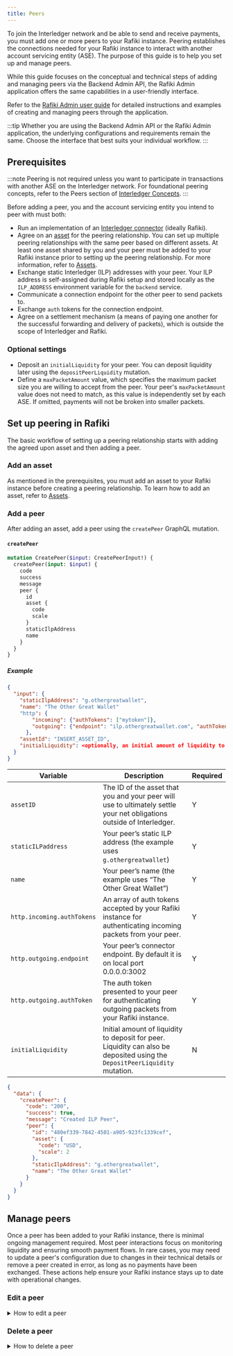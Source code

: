 ```yaml
---
title: Peers
---
```



To join the Interledger network and be able to send and receive payments, you must add one or more peers to your Rafiki instance. Peering establishes the connections needed for your Rafiki instance to interact with another account servicing entity (ASE). The purpose of this guide is to help you set up and manage peers.

While this guide focuses on the conceptual and technical steps of adding and managing peers via the Backend Admin API, the Rafiki Admin application offers the same capabilities in a user-friendly interface.

Refer to the [Rafiki Admin user guide](/admin/admin-user-guide#peers) for detailed instructions and examples of creating and managing peers through the application.

:::tip
Whether you are using the Backend Admin API or the Rafiki Admin application, the underlying configurations and requirements remain the same. Choose the interface that best suits your individual workflow.
:::

## Prerequisites

:::note
Peering is not required unless you want to participate in transactions with another ASE on the Interledger network. For foundational peering concepts, refer to the Peers section of [Interledger Concepts](/overview/concepts/interledger/#peers).
:::

Before adding a peer, you and the account servicing entity you intend to peer with must both:

- Run an implementation of an [Interledger connector](/integration/deployment/services/backend-service#interledger-connector) (ideally Rafiki).
- Agree on an [asset](/overview/concepts/accounting#assets) for the peering relationship. You can set up multiple peering relationships with the same peer based on different assets. At least one asset shared by you and your peer must be added to your Rafiki instance prior to setting up the peering relationship. For more information, refer to [Assets](/integration/requirements/assets/).
- Exchange static <LinkOut href="https://interledger.org/developers/rfcs/ilp-addresses/">Interledger (ILP) addresses</LinkOut> with your peer. Your ILP address is self-assigned during Rafiki setup and stored locally as the `ILP_ADDRESS` environment variable for the `backend` service.
- Communicate a connection endpoint for the other peer to send packets to.
- Exchange `auth` tokens for the connection endpoint.
- Agree on a settlement mechanism (a means of paying one another for the successful forwarding and delivery of packets), which is outside the scope of Interledger and Rafiki.

### Optional settings

- Deposit an `initialLiquidity` for your peer. You can deposit liquidity later using the `depositPeerLiquidity` mutation.
- Define a `maxPacketAmount` value, which specifies the maximum packet size you are willing to accept from the peer. Your peer's `maxPacketAmount` value does not need to match, as this value is independently set by each ASE. If omitted, payments will not be broken into smaller packets.

## Set up peering in Rafiki

The basic workflow of setting up a peering relationship starts with adding the agreed upon asset and then adding a peer.

### Add an asset

As mentioned in the prerequisites, you must add an asset to your Rafiki instance before creating a peering relationship. To learn how to add an asset, refer to [Assets](/integration/requirements/assets/).

### Add a peer

After adding an asset, add a peer using the `createPeer` GraphQL mutation.

#### `createPeer`

<CodeBlock title="Example createPeer Mutation">

```graphql
mutation CreatePeer($input: CreatePeerInput!) {
  createPeer(input: $input) {
    code
    success
    message
    peer {
      id
      asset {
        code
        scale
      }
      staticIlpAddress
      name
    }
  }
}
```

</CodeBlock>

##### Example

<CodeBlock title='Example JSON request'>

```json
{
  "input": {
	"staticIlpAddress": "g.othergreatwallet",
	"name": "The Other Great Wallet"
	"http": {
  		"incoming": {"authTokens": ["mytoken"]},
  		"outgoing": {"endpoint": "ilp.othergreatwallet.com", "authToken": "theirtoken"}
	  },
	"assetId": "INSERT_ASSET_ID",
	"initialLiquidity": <optionally, an initial amount of liquidity to provision. Liquidity can also be deposited via the `DepositPeerLiquidity` mutation>
  }
}
```

</CodeBlock>

<div class="overflow-table">

| Variable                   | Description                                                                                                                 | Required |
| -------------------------- | --------------------------------------------------------------------------------------------------------------------------- | -------- |
| `assetID`                  | The ID of the asset that you and your peer will use to ultimately settle your net obligations outside of Interledger.       | Y        |
| `staticILPaddress`         | Your peer’s static ILP address (the example uses `g.othergreatwallet`)                                                      | Y        |
| `name`                     | Your peer’s name (the example uses “The Other Great Wallet”)                                                                | Y        |
| `http.incoming.authTokens` | An array of auth tokens accepted by your Rafiki instance for authenticating incoming packets from your peer.                | Y        |
| `http.outgoing.endpoint`   | Your peer’s connector endpoint. By default it is on local port 0.0.0.0:3002                                                 | Y        |
| `http.outgoing.authToken`  | The auth token presented to your peer for authenticating outgoing packets from your Rafiki instance.                        | Y        |
| `initialLiquidity`         | Initial amount of liquidity to deposit for peer. Liquidity can also be deposited using the `DepositPeerLiquidity` mutation. | N        |

</div>

<CodeBlock title="Example JSON response">

```json
{
  "data": {
    "createPeer": {
      "code": "200",
      "success": true,
      "message": "Created ILP Peer",
      "peer": {
        "id": "480ef339-7842-4501-a905-923fc1339cef",
        "asset": {
          "code": "USD",
          "scale": 2
        },
        "staticIlpAddress": "g.othergreatwallet",
        "name": "The Other Great Wallet"
      }
    }
  }
}
```

</CodeBlock>

## Manage peers

Once a peer has been added to your Rafiki instance, there is minimal ongoing management required. Most peer interactions focus on monitoring liquidity and ensuring smooth payment flows. In rare cases, you may need to update a peer's configuration due to changes in their technical details or remove a peer created in error, as long as no payments have been exchanged. These actions help ensure your Rafiki instance stays up to date with operational changes.

### Edit a peer

<details>
<summary>How to edit a peer</summary>
Occasionally, you may need to adjust peering configurations or address any changes communicated by the peer. Some examples include updating new endpoints or tokens, technical settings like the maximum packet amount, or peer liquidity thresholds.

In this example we will update the peer we just created. Rather than change any of the peering details, we can add some optional details that we didn't include when we created the peer. We will define the `maxPacketAmount` and the `liquidityThreshold`.

#### `updatePeer`

<CodeBlock title="Example updatePeer Mutation">

```graphql
mutation UpdatePeer($input: UpdatePeerInput!) {
  updatePeer(input: $input) {
    peer {
      id
      name
      http {
        outgoing {
          authToken
          endpoint
        }
      }
      maxPacketAmount
      liquidityThreshold
    }
  }
}
```

</CodeBlock>

##### Example

The input object for the update operation only requires that the `id` is present. All other variables are optional. For this example we will include the required `id` variable, as well as the optional variables of the fields we wish to update. In this case, `maxPacketAmount` and `liquidityThreshold`.

<CodeBlock title='Example JSON request'>

```json
{
  "input": {
    "id": "480ef339-7842-4501-a905-923fc1339cef",
    "maxPacketAmount": 1000,
    "liquidityThreshold": 100
  }
}
```

</CodeBlock>

<div class="overflow-table">

| Variable             | Description                                                                                         | Required |
| -------------------- | --------------------------------------------------------------------------------------------------- | -------- |
| `id`                 | The ID of the peer you wish to update.                                                              | Y        |
| `maxPacketAmount`    | Maximum packet size you are willing to accept from the peer.                                        | N        |
| `liquidityThreshold` | A webhook event notifies the account servicing entity if peer liquidity falls below this new value. | N        |

</div>

<CodeBlock title="Example JSON response">

```json
{
  "data": {
    "updatePeer": {
      "code": "200",
      "success": true,
      "message": "Updated ILP Peer",
      "peer": {
        "id": "480ef339-7842-4501-a905-923fc1339cef",
        "name": "The Other Great Wallet",
        "http": {
          "outgoing": {
            "authToken": "test",
            "endpoint": "http://peering-test:3002"
          }
        },
        "maxPacketAmount": 1000,
        "liquidityThreshold": 100
      }
    }
  }
}
```

</CodeBlock>
</details>

### Delete a peer

<details>
<summary>How to delete a peer</summary>
Deleting a peer is an action that removes a peer from your Rafiki instance. There are specific rules and considerations to keep in mind before starting this irreversible operation.

You can only delete a peer if no payments were sent to or received from that peer. This ensures that historical payment records are preserved. If you attempt to delete a peer with payment history, the backend throws an error, preventing the deletion.

Deleting a peer is useful in situations where there were configuration errors when the peer was first created like an incorrect auth token or ILP address.

:::danger
Deleting a peer is permanent and cannot be reversed. If you delete a peer in error, you must create another new peer.
:::

#### `deletePeer`

<CodeBlock title="Example deletePeer Mutation">

```graphql
mutation DeletePeer($input: DeletePeerInput!) {
  deletePeer(input: $input) {
    success
  }
}
```

</CodeBlock>

##### Example

<CodeBlock title='Example JSON request'>

```json
{
  "input": {
    "id": "480ef339-7842-4501-a905-923fc1339cef"
  }
}
```

</CodeBlock>

<div class="overflow-table">

| Variable | Description                            | Required |
| -------- | -------------------------------------- | -------- |
| `id`     | The ID of the peer you wish to delete. | Y        |

</div>

<CodeBlock title="Example JSON response">

```json
{
  "data": {
    "deletePeer": {
      "success": true
    }
  }
}
```

</CodeBlock>
</details>
